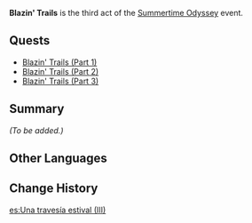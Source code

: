 {{Act Infobox
|image          = <!-- Blazin' Trails.png -->
|type           = Story
|event_name     = Summertime Odyssey
|actNum         = III
|actType        = None
|prev           = As the Courtyard in Spring Once Appeared
|next           = Immernachtreich Apokalypse
}}
'''Blazin' Trails''' is the third act of the [[Summertime Odyssey]] event.

==Quests==
* [[Blazin' Trails (Part 1)]]
* [[Blazin' Trails (Part 2)]]
* [[Blazin' Trails (Part 3)]]

==Summary==
''(To be added.)''

==Other Languages==
{{Other Languages
|en      = Blazin' Trails
|zhs     = 烈火踏歌行
|zhs_rm  = Lièhuǒ Tàgē-xíng
|zht     = 烈火踏歌行
|zht_rm  = Lièhuǒ Tàgē-xíng
|zh_tl   = Blazing Trails of Round Dance
|zhja_note = {{zh|踏歌|rm=tàgē|lit=Tap dancing and singing}} is a literary term for {{w|round dance}}.
|ja      = 烈炎踏歌行
|ja_rm   = Retsuen Toukakou{{assumed}}
|ja_tl   = Blazing Trails of Round Dance{{Sino|ja}}
|ko      = 뜨거운 노래의 길
|ko_rm   = Tteugeoun Norae-ui Gil
|ko_tl   = Passionate Road of Songs
|es      = Canción ardiente
|es_tl   = Blazing Song
|fr      = Chanson endiablée
|fr_tl   = Wild Song
|ru      = Пламенная песнь
|ru_tl   = Fiery Song
|th      = ขับขานบทเพลงที่แผดเผา
|th_rm   = 
|th_tl   = 
|vi      = Hành Trình Lửa Và Nhạc
|vi_tl   = 
|de      = Flammende Pfade
|de_tl   = Flaming Paths
|id      = Jalan yang Membara
|id_tl   = The Burning Road
|pt      = Caminhada Dançante Pelo Fogo Ardente
|pt_tl   = Dancing Walk Through The Burning Fire
|tr      = Alevli Yollar
|tr_tl   = 
|it      = Scie infuocate
|it_tl   = 
}}

==Change History==
{{Change History|2.8}}

[[es:Una travesía estival (III)]]